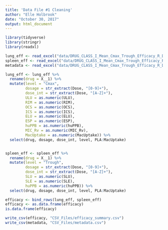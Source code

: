 ```yaml
---
title: 'Data File #1 Cleaning'
author: "Elle Holbrook"
date: "October 30, 2017"
output: html_document
---
```


```r
library(tidyverse)
library(stringr)
library(readxl)
```

```r
lung_eff <- read_excel("data/DRUG_CLASS_I_Mean_Cmax_Trough_Efficacy_R_DATA_ANALYSIS.xlsx", skip = 1, n_max = 12)
spleen_eff <- read_excel("data/DRUG_CLASS_I_Mean_Cmax_Trough_Efficacy_R_DATA_ANALYSIS.xlsx", skip = 16, n_max = 11)
metadata <- read_excel("data/DRUG_CLASS_I_Mean_Cmax_Trough_Efficacy_R_DATA_ANALYSIS.xlsx", skip = 28, n_max = 24, col_names = FALSE)
```

```r
lung_eff <- lung_eff %>% 
  rename(drug = X__1) %>% 
  mutate(level = "Cmax",
         dosage = str_extract(Dose, "[0-9]+"),
         dose_int = str_extract(Dose, "[A-Z]+"),
         ULU = as.numeric(ULU),
         RIM = as.numeric(RIM),
         OCS = as.numeric(OCS),
         ICS = as.numeric(ICS),
         ELU = as.numeric(ELU),
         ESP = as.numeric(ESP),
         huPPB = as.numeric(huPPB),
         MIC_Rv = as.numeric(MIC_Rv),
         MacUptake = as.numeric(MacUptake)) %>%
  select(drug, dosage, dose_int, level, PLA:MacUptake)


spleen_eff <- spleen_eff %>% 
  rename(drug = X__1) %>% 
  mutate(level = "Trough",
         dosage = str_extract(Dose, "[0-9]+"),
         dose_int = str_extract(Dose, "[A-Z]+"),
         SLU = as.numeric(SLU),
         SLE = as.numeric(SLE),
         huPPB = as.numeric(huPPB)) %>% 
  select(drug, dosage, dose_int, level, PLA:MacUptake)
```

```r
efficacy <- bind_rows(lung_eff, spleen_eff)
efficacy <- as.data.frame(efficacy)
is.data.frame(efficacy)
```

```r
write_csv(efficacy, "CSV_Files/efficacy_summary.csv")
write_csv(metadata, "CSV_Files/metadata.csv")
```

